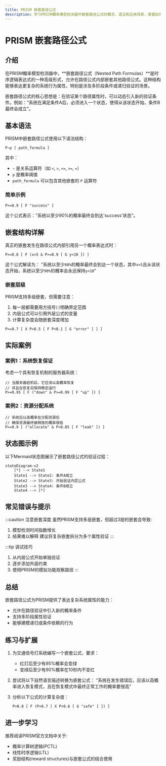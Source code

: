 ```yaml
---
title: PRISM 嵌套路径公式
description: 学习PRISM概率模型检测器中嵌套路径公式的概念、语法和应用场景，掌握如何用嵌套路径公式表达复杂时序逻辑属性。
---
```


# PRISM 嵌套路径公式

## 介绍

在PRISM概率模型检测器中，**嵌套路径公式（Nested Path Formulas）**是时序逻辑表达式的一种高级形式，允许在路径公式内部嵌套其他路径公式。这种结构能够表达更复杂的系统行为属性，特别是涉及多阶段条件或递归验证的场景。

嵌套路径公式的核心思想是：在验证某个路径属性时，可以动态引入新的验证条件。例如："系统在满足条件A后，必须进入一个状态，使得从该状态开始，条件B最终会成立"。

## 基本语法

PRISM中嵌套路径公式使用以下语法结构：

```text
P∼p [ path_formula ]
```

其中：
- `∼` 是关系运算符（如 `<`, `>`, `<=`, `>=`, `=`）
- `p` 是概率阈值
- `path_formula` 可以包含其他嵌套的 `P` 运算符

### 简单示例

```prism
P>=0.9 [ F "success" ]
```

这个公式表示："系统以至少90%的概率最终会到达'success'状态"。

## 嵌套结构详解

真正的嵌套发生在路径公式内部引用另一个概率表达式时：

```prism
P>=0.8 [ F (x>5 & P>=0.9 [ G y<10 ]) ]
```

这个公式解读为：
"系统以至少`80%`的概率最终会到达一个状态，其中`x>5`且从该状态开始，系统以至少`90%`的概率会永远保持`y<10`"

### 嵌套层级

PRISM支持多级嵌套，但需要注意：
1. 每一层都需要用方括号`[]`明确界定范围
2. 内层公式可以引用外层公式的变量
3. 计算复杂度会随嵌套深度增加

```prism
P>=0.7 [ X P>0.5 [ F P<0.1 [ G "error" ] ] ]
```

## 实际案例

### 案例1：系统恢复保证

考虑一个具有恢复机制的服务器系统：

```prism
// 当服务器宕机后，它应该以高概率恢复
// 并且在恢复后保持稳定运行
P>=0.95 [ F ("down" & P>=0.99 [ F "up" ]) ]
```

### 案例2：资源分配系统

```prism
// 系统应以高概率在分配资源后
// 确保资源最终被释放的概率很低
P>=0.9 [ ("allocate" & P<0.05 [ F "leak" ]) ]
```

## 状态图示例

以下Mermaid状态图展示了嵌套路径公式的验证过程：

```mermaid
stateDiagram-v2
    [*] --> State1
    State1 --> State2: 条件A成立
    State2 --> State3: 开始验证内层公式
    State3 --> State4: 条件B成立
    State4 --> [*]
```

## 常见错误与提示

:::caution 注意嵌套深度
虽然PRISM支持多层嵌套，但超过3层的嵌套会导致:
1. 模型检测时间指数增长
2. 结果难以解释
建议将复杂嵌套拆分为多个属性验证
:::

:::tip 调试技巧
1. 从内层公式开始单独验证
2. 逐步添加外层约束
3. 使用PRISM的模拟功能观察路径
:::

## 总结

嵌套路径公式为PRISM提供了表达复杂系统属性的能力：
- 允许在路径验证中引入新的概率条件
- 支持多阶段属性验证
- 能够建模递归或条件依赖的行为

## 练习与扩展

1. 为交通信号灯系统编写一个嵌套公式，要求：
   - 红灯后至少有95%概率会变绿
   - 变绿后至少有90%概率在10秒内不变红

2. 尝试将以下自然语言描述转换为嵌套公式：
   "系统在发生错误后，应该以高概率进入恢复模式，且在恢复模式中最终正常工作的概率要很高"

3. 分析以下公式的计算复杂度：
   ```prism
   P>0.8 [ F (P>0.7 [ X P>0.6 [ G "safe" ] ]) ]
   ```

## 进一步学习

推荐阅读PRISM官方文档中关于:
- 概率计算树逻辑(PCTL)
- 线性时序逻辑(LTL)
- 奖励结构(reward structures)与嵌套公式的结合使用